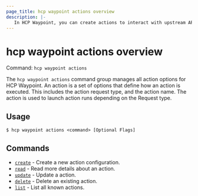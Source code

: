 ```yaml
---
page_title: hcp waypoint actions overview
description: |-
   In HCP Waypoint, you can create actions to interact with upstream APIs. Use `hcp waypoint actions` commands to manage actions and their options.
---
```


# hcp waypoint actions overview

Command: `hcp waypoint actions` 

The `hcp waypoint actions` command group manages all action options for HCP
Waypoint. An action is a set of  options that define how an action is executed.
This includes the action request type, and the action name. The action is used
to launch action runs depending on the Request type.

## Usage

```shell-session
$ hcp waypoint actions <command> [Optional Flags]
```

## Commands

- [`create`](/hcp/docs/cli/commands/waypoint/actions/create) - Create a new action configuration.
- [`read`](/hcp/docs/cli/commands/waypoint/actions/read) - Read more details about an action.
- [`update`](/hcp/docs/cli/commands/waypoint/actions/update) - Update a action.
- [`delete`](/hcp/docs/cli/commands/waypoint/actions/delete) - Delete an existing action.
- [`list`](/hcp/docs/cli/commands/waypoint/actions/list) - List all known actions.

